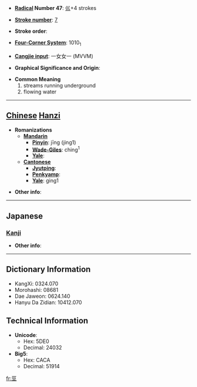 * '''[[Wiktionary:Chinese radical index| Radical]] Number 47''': [[Wiktionary:Chinese radical index 巛|巛]]+4 strokes

* '''[[Wiktionary:Chinese total strokes index|Stroke number]]''': [[Wiktionary:Chinese total strokes index 7|7]]

* '''Stroke order''': 

* '''[[Wiktionary:Chinese four corner index|Four-Corner System]]''': 1010<sub>1</sub>

* '''[[Wiktionary:Chinese Cangjie index|Cangjie input]]''': 一女女一 (MVVM)

* '''Graphical Significance and Origin''': 

* '''Common Meaning'''
*#streams running underground
*# flowing water


----

== [[Chinese]] [[Hanzi]] ==

* '''Romanizations'''
** '''[[Mandarin]]'''
*** '''[[Pinyin]]''': jīng (jing1)
*** '''[[Wade-Giles]]''': ching<sup>1</sup>
*** '''[[Yale]]''': 
** '''[[Cantonese]]'''
*** '''[[Jyutping]]''':
*** '''[[Penkyamp]]''': 
*** '''[[Yale]]''': ging1

* '''Other info''': 

----

==Japanese==
===[[Kanji]]===
{{kanji|on readings=[[けい]] (kei), [[きょう]] (kyō)
|kun readings=
}}

* '''Other info''':  

----

== Dictionary Information ==

* KangXi: 0324.070
* Morohashi: 08681
* Dae Jaweon: 0624.140
* Hanyu Da Zidian: 10412.070

== Technical Information ==

* '''Unicode''':
** Hex: 5DE0
** Decimal: 24032
* '''Big5''':
** Hex: CACA
** Decimal: 51914

[[fr:巠]]
